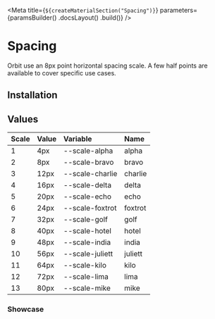 
<Meta
    title={`${createMaterialSection("Spacing")}`}
    parameters={paramsBuilder()
        .docsLayout(<MaterialsLayout sourcePath="/packages/tachyons/src" />)
        .build()}
/>

# Spacing

Orbit use an 8px point horizontal spacing scale. A few half points are available to cover specific use cases.

## Installation

<Installation />

## Values

| Scale | Value | Variable              | Name    |
| :---- | :---- | :-------------------- | :------ |
| 1     | 4px   | --scale-alpha         | alpha   |
| 2     | 8px   | --scale-bravo         | bravo   |
| 3     | 12px  | --scale-charlie       | charlie |
| 4     | 16px  | --scale-delta         | delta   |
| 5     | 20px  | --scale-echo          | echo    |
| 6     | 24px  | --scale-foxtrot       | foxtrot |
| 7     | 32px  | --scale-golf          | golf    |
| 8     | 40px  | --scale-hotel         | hotel   |
| 9     | 48px  | --scale-india         | india   |
| 10    | 56px  | --scale-juliett       | juliett |
| 11    | 64px  | --scale-kilo          | kilo    |
| 12    | 72px  | --scale-lima          | lima    |
| 13    | 80px  | --scale-mike          | mike    |

### Showcase

<div className="mt6">
    <div>
        <div className="w1 h4 mb4 bg-sunray-400" />
    </div>
    <div>
        <div className="w2 h4 mb4 bg-sunray-400" />
    </div>
    <div>
        <div className="w3 h4 mb4 bg-sunray-400" />
    </div>
    <div>
        <div className="w4 h4 mb4 bg-sunray-400" />
    </div>
    <div>
        <div className="w5 h4 mb4 bg-sunray-400" />
    </div>
    <div>
        <div className="w6 h4 mb4 bg-sunray-400" />
    </div>
    <div>
        <div className="w7 h4 mb4 bg-sunray-400" />
    </div>
    <div>
        <div className="w8 h4 mb4 bg-sunray-400" />
    </div>
    <div>
        <div className="w9 h4 mb4 bg-sunray-400" />
    </div>
    <div>
        <div className="w10 h4 mb4 bg-sunray-400" />
    </div>
    <div>
        <div className="w11 h4 mb4 bg-sunray-400" />
    </div>
    <div>
        <div className="w12 h4 mb4 bg-sunray-400" />
    </div>
    <div>
        <div className="w13 h4 mb4 bg-sunray-400" />
    </div>
</div>
